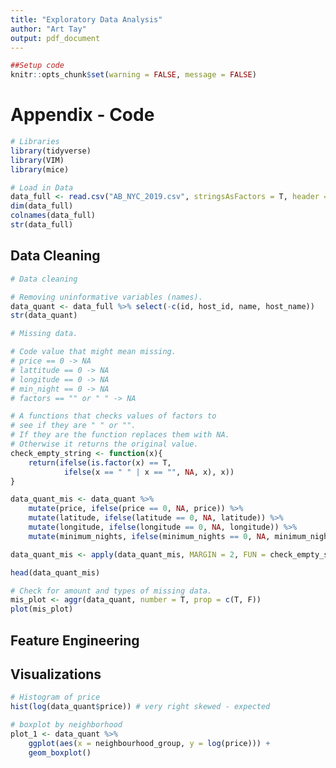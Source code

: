 ```yaml
---
title: "Exploratory Data Analysis"
author: "Art Tay"
output: pdf_document
---
```


```r
##Setup code
knitr::opts_chunk$set(warning = FALSE, message = FALSE)
```

# Appendix - Code

```r
# Libraries
library(tidyverse)
library(VIM)
library(mice)
```

```r
# Load in Data
data_full <- read.csv("AB_NYC_2019.csv", stringsAsFactors = T, header = T)
dim(data_full)
colnames(data_full)
str(data_full)
```

## Data Cleaning
```r
# Data cleaning

# Removing uninformative variables (names).
data_quant <- data_full %>% select(-c(id, host_id, name, host_name))
str(data_quant)
```

```r
# Missing data.

# Code value that might mean missing.
# price == 0 -> NA
# lattitude == 0 -> NA
# longitude == 0 -> NA
# min_night == 0 -> NA
# factors == "" or " " -> NA

# A functions that checks values of factors to
# see if they are " " or "".
# If they are the function replaces them with NA.
# Otherwise it returns the original value.
check_empty_string <- function(x){
    return(ifelse(is.factor(x) == T,
            ifelse(x == " " | x == "", NA, x), x))
}

data_quant_mis <- data_quant %>%
    mutate(price, ifelse(price == 0, NA, price)) %>%
    mutate(latitude, ifelse(latitude == 0, NA, latitude)) %>%
    mutate(longitude, ifelse(longitude == 0, NA, longitude)) %>%
    mutate(minimum_nights, ifelse(minimum_nights == 0, NA, minimum_nights))

data_quant_mis <- apply(data_quant_mis, MARGIN = 2, FUN = check_empty_string)

head(data_quant_mis)
```

```r
# Check for amount and types of missing data.
mis_plot <- aggr(data_quant, number = T, prop = c(T, F))
plot(mis_plot)
```

## Feature Engineering

## Visualizations

```r
# Histogram of price
hist(log(data_quant$price)) # very right skewed - expected
```

```r
# boxplot by neighborhood
plot_1 <- data_quant %>%
    ggplot(aes(x = neighbourhood_group, y = log(price))) +
    geom_boxplot()
```